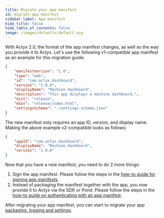 ```yaml
---
title: Migrate your app manifest
id: migrate-app-manifest
sidebar_label: App manifest
hide_title: false
hide_table_of_contents: false
image: /images/defaults/default.svg
---
```


With Actyx 2.0, the format of the app manifest changes, as well as the way you provide it to Actyx. Let's use the following v1-compatible app manifest as an example for this migration guide:

```json
{
    "manifestVersion": "1.0",
    "type": "web",
    "id": "com.actyx.dashboard",
    "version": "1.0.0",
    "displayName": "Machine dashboard",
    "description": "This app displays a machine dashboard.",
    "dist": "release",
    "main": "release/index.html",
    "settingsSchema": "./settings-schema.json"
}
```

The new manifest only requires an app ID, version, and display name.
Making the above example v2-compatible looks as follows:

```json
{
    "appId": "com.actyx.dashboard",
    "displayName": "Machine dashboard",
    "version": "1.0.0"
}
```

Now that you have a new manifest, you need to do 2 more things:

1. Sign the app manifest. Please follow the steps in the [how-to guide for signing app manifests](../app-auth/sign-app-manifest).
2. Instead of packaging the manifest together with the app, you now provide it to Actyx via the SDK or Pond. Please follow the steps in the [how-to guide on authenticating with an app manifest](../app-auth/authenticate-with-app-manifest).

After migrating your app manifest, you can start to migrate your app [packaging, logging and settings](./migrate-app-logs-and-settings).
